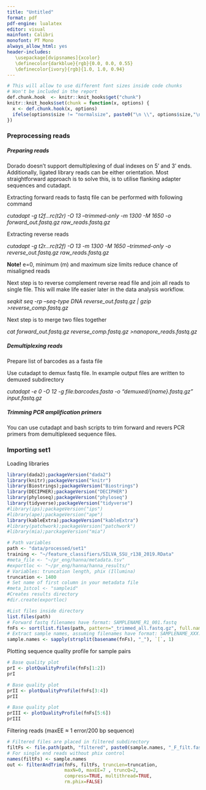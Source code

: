 ```yaml
---
title: "Untitled"
format: pdf
pdf-engine: lualatex
editor: visual
mainfont: Calibri
monofont: PT Mono
always_allow_html: yes
header-includes:
   \usepackage[dvipsnames]{xcolor}
   \definecolor{darkblue}{rgb}{0.0, 0.0, 0.55}
   \definecolor{ivory}{rgb}{1.0, 1.0, 0.94}
---
```


```r
# This will allow to use different font sizes inside code chunks
# Won't be included in the report
def.chunk.hook  <- knitr::knit_hooks$get("chunk")
knitr::knit_hooks$set(chunk = function(x, options) {
  x <- def.chunk.hook(x, options)
  ifelse(options$size != "normalsize", paste0("\n \\", options$size,"\n\n", x, "\n\n \\normalsize"), x)
})
```

### Preprocessing reads

##### Preparing reads

Dorado doesn't support demultiplexing of dual indexes on 5' and 3' ends. Additionally, ligated library reads can be either orientation. Most straightforward approach is to solve this, is to utilise flanking adapter sequences and cutadapt.

Extracting forward reads to fastq file can be performed with following command

*cutadapt -g t2f...rc(t2r) -O 13 --trimmed-only -m 1300 -M 1650 -o forward_out.fastq.gz raw_reads.fastq.gz*

Extracting reverse reads

*cutadapt -g t2r...rc(t2f) -O 13 -m 1300 -M 1650 --trimmed-only -o reverse_out.fastq.gz raw_reads.fastq.gz*

**Note!** e=0, minimum (m) and maximum size limits reduce chance of misaligned reads

Next step is to reverse complement reverse read file and join all reads to single file. This will make life easier later in the data analysis workflow.

*seqkit seq -rp --seq-type DNA reverse_out.fastq.gz \| gzip \>reverse_comp.fastq.gz*

Next step is to merge two files together

*cat forward_out.fastq.gz reverse_comp.fastq.gz \>nanopore_reads.fastq.gz*

##### Demultiplexing reads

Prepare list of barcodes as a fasta file

Use cutadapt to demux fastq file. In example output files are written to demuxed subdirectory

*cutadapt -e 0 -O 12 -g file:barcodes.fasta -o "demuxed/{name}.fastq.gz" input.fastq.gz*

##### Trimming PCR amplification primers

You can use cutadapt and bash scripts to trim forward and revers PCR primers from demultiplexed sequence files.

### Importing set1

Loading libraries

```r
library(dada2);packageVersion("dada2")
library(knitr);packageVersion("knitr")
library(Biostrings);packageVersion("Biostrings")
library(DECIPHER);packageVersion("DECIPHER")
library(phyloseq);packageVersion("phyloseq")
library(tidyverse);packageVersion("tidyverse")
#library(ips);packageVersion("ips")
#library(ape);packageVersion("ape")
library(kableExtra);packageVersion("kableExtra")
#library(patchwork);packageVersion("patchwork")
#library(mia);parckageVersion("mia")
```

```r
# Path variables
path <- "data/processed/set1"
training <- "~/feature_classifiers/SILVA_SSU_r138_2019.RData"
#meta_file <- "~/pr_eng/hanna/metadata.tsv"
#exportloc <- "~/pr_eng/hanna/hanna_results/"
# Variables: truncation length, phix (Illumina)
truncation <- 1400
# Set name of first column in your metadata file
#meta_1stcol <- "sampleid"
#Creates results directory
#dir.create(exportloc)
```

```r
#List files inside directory
list.files(path)
# Forward fastq filenames have format: SAMPLENAME_R1_001.fastq
fnFs <- sort(list.files(path, pattern="_trimmed_all.fastq.gz", full.names = TRUE))
# Extract sample names, assuming filenames have format: SAMPLENAME_XXX.fastq
sample.names <- sapply(strsplit(basename(fnFs), "_"), `[`, 1)
```

\newpage

Plotting sequence quality profile for sample pairs

```r
# Base quality plot
prI <- plotQualityProfile(fnFs[1:2])
prI
```

\newpage

```r
# Base quality plot
prII <- plotQualityProfile(fnFs[3:4])
prII
```

\newpage

```r
# Base quality plot
prIII <- plotQualityProfile(fnFs[5:6])
prIII
```

\newpage

Filtering reads (maxEE ≈ 1 error/200 bp sequence)

```r
# Filtered files are placed in filtered subdirectory
filtFs <- file.path(path, "filtered", paste0(sample.names, "_F_filt.fastq.gz"))
# For single end reads without phix control
names(filtFs) <- sample.names
out <- filterAndTrim(fnFs, filtFs, truncLen=truncation,
                     maxN=0, maxEE=7 , truncQ=2,
                     compress=TRUE, multithread=TRUE,
                     rm.phix=FALSE)
```
